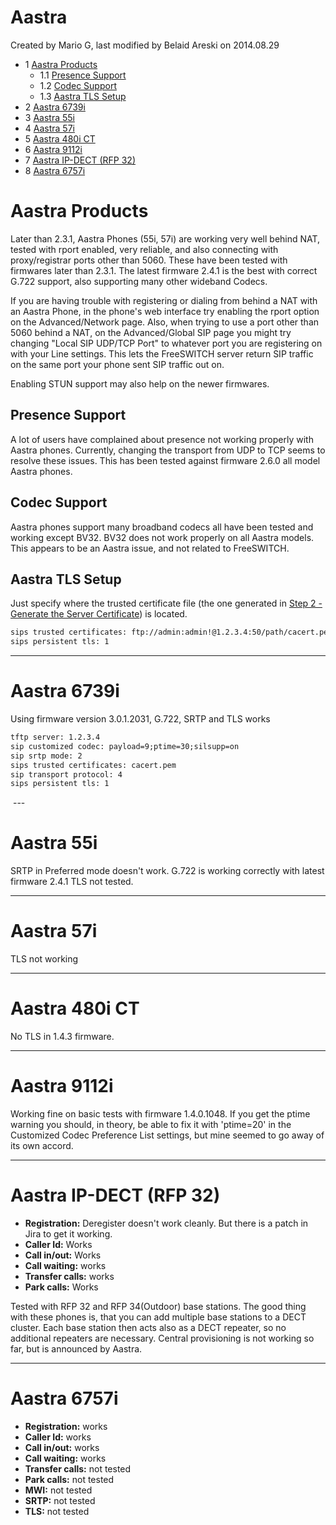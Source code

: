 
# Aastra 

 Created by  Mario G, last modified by  Belaid Areski on 2014.08.29

* 1 [Aastra Products](#aastra-products)  
   * 1.1 [Presence Support](#presence-support)  
   * 1.2 [Codec Support](#codec-support)  
   * 1.3 [Aastra TLS Setup](#aastra-tls-setup)
* 2 [Aastra 6739i](#aastra-6739i)
* 3 [Aastra 55i](#aastra-55i)
* 4 [Aastra 57i](#aastra-55i)
* 5 [Aastra 480i CT](#aastra-480i-ct)
* 6 [Aastra 9112i](#aastra-6739i)
* 7 [Aastra IP-DECT (RFP 32)](#aastra-ip-dect-rfp-32)
* 8 [Aastra 6757i](#aastra-6739i)

# Aastra Products

Later than 2.3.1, Aastra Phones (55i, 57i) are working very well behind NAT, tested with rport enabled, very reliable, and also connecting with proxy/registrar ports other than 5060\. These have been tested with firmwares later than 2.3.1\. The latest firmware 2.4.1 is the best with correct G.722 support, also supporting many other wideband Codecs.

If you are having trouble with registering or dialing from behind a NAT with an Aastra Phone, in the phone's web interface try enabling the rport option on the Advanced/Network page. Also, when trying to use a port other than 5060 behind a NAT, on the Advanced/Global SIP page you might try changing "Local SIP UDP/TCP Port" to whatever port you are registering on with your Line settings. This lets the FreeSWITCH server return SIP traffic on the same port your phone sent SIP traffic out on.

Enabling STUN support may also help on the newer firmwares.

## Presence Support

A lot of users have complained about presence not working properly with Aastra phones. Currently, changing the transport from UDP to TCP seems to resolve these issues. This has been tested against firmware 2.6.0 all model Aastra phones.

## Codec Support

Aastra phones support many broadband codecs all have been tested and working except BV32\. BV32 does not work properly on all Aastra models. This appears to be an Aastra issue, and not related to FreeSWITCH.

## Aastra TLS Setup

Just specify where the trusted certificate file (the one generated in [Step 2 - Generate the Server Certificate](/confluence/pages/createpage.action?spaceKey=FREESWITCH&title=Generate_the_Server_Certificate&linkCreation=true&fromPageId=1966907)) is located.

```xml
sips trusted certificates: ftp://admin:admin!@1.2.3.4:50/path/cacert.pem
sips persistent tls: 1
```

---

# Aastra 6739i

Using firmware version 3.0.1.2031, G.722, SRTP and TLS works

```xml
tftp server: 1.2.3.4
sip customized codec: payload=9;ptime=30;silsupp=on
sip srtp mode: 2
sips trusted certificates: cacert.pem
sip transport protocol: 4
sips persistent tls: 1


```

 ---

# Aastra 55i

SRTP in Preferred mode doesn't work. G.722 is working correctly with latest firmware 2.4.1 TLS not tested.

---

# Aastra 57i

TLS not working

---

# Aastra 480i CT

No TLS in 1.4.3 firmware.

---

# Aastra 9112i

Working fine on basic tests with firmware 1.4.0.1048\. If you get the ptime warning you should, in theory, be able to fix it with 'ptime=20' in the Customized Codec Preference List settings, but mine seemed to go away of its own accord.

---

# Aastra IP-DECT (RFP 32)

* **Registration:** Deregister doesn't work cleanly. But there is a patch in Jira to get it working.
* **Caller Id:** Works
* **Call in/out:** Works
* **Call waiting:** works
* **Transfer calls:** works
* **Park calls:** Works

Tested with RFP 32 and RFP 34(Outdoor) base stations. The good thing with these phones is, that you can add multiple base stations to a DECT cluster. Each base station then acts also as a DECT repeater, so no additional repeaters are necessary. Central provisioning is not working so far, but is announced by Aastra.

---

# Aastra 6757i

* **Registration:** works
* **Caller Id:** works
* **Call in/out:** works
* **Call waiting:** works
* **Transfer calls:** not tested
* **Park calls:** not tested
* **MWI:** not tested
* **SRTP:** not tested
* **TLS:** not tested


